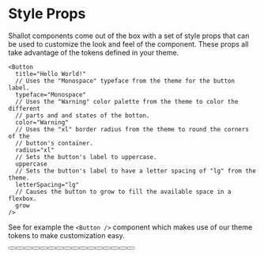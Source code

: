 
<Meta title="Style Props" />

# Style Props

Shallot components come out of the box with a set of style props that can be used to customize the look and feel of the component. These props all take advantage of the tokens defined in your theme.

```tsx
<Button
  title="Hello World!"
  // Uses the "Monospace" typeface from the theme for the button label.
  typeface="Monospace"
  // Uses the "Warning" color palette from the theme to color the different
  // parts and and states of the botton.
  color="Warning"
  // Uses the "xl" border radius from the theme to round the corners of the
  // button's container.
  radius="xl"
  // Sets the button's label to uppercase.
  uppercase
  // Sets the button's label to have a letter spacing of "lg" from the theme.
  letterSpacing="lg"
  // Causes the button to grow to fill the available space in a flexbox.
  grow
/>
```

See for example the `<Button />` component which makes use of our theme tokens to make customization easy.

<Canvas withSource="open">
  <ShallotProvider>
    <Row>
      <Button title="Hello World!" color="Primary" grow unitsAround={1 / 2} />
      <Button title="Hello World!" color="Success" grow unitsAround={1 / 2} />
      <Button title="Hello World!" color="Warning" grow unitsAround={1 / 2} />
      <Button title="Hello World!" color="Danger" grow unitsAround={1 / 2} />
    </Row>
    <Row>
      <Button
        title="Hello World!"
        typeface="Body"
        color="Primary"
        radius="xl"
        uppercase
        letterSpacing="lg"
        grow
        unitsAround={1 / 2}
      />
      <Button
        title="Hello World!"
        typeface="Body"
        color="Success"
        radius="xl"
        uppercase
        letterSpacing="lg"
        grow
        unitsAround={1 / 2}
      />
      <Button
        title="Hello World!"
        typeface="Body"
        color="Warning"
        radius="xl"
        uppercase
        letterSpacing="lg"
        grow
        unitsAround={1 / 2}
      />
      <Button
        title="Hello World!"
        typeface="Body"
        color="Danger"
        radius="xl"
        uppercase
        letterSpacing="lg"
        grow
        unitsAround={1 / 2}
      />
    </Row>
    <Row>
      <Button
        title="Hello World!"
        typeface="Body"
        color="Primary"
        radius="pill"
        grow
        unitsAround={1 / 2}
      />
      <Button
        title="Hello World!"
        typeface="Body"
        color="Success"
        radius="pill"
        grow
        unitsAround={1 / 2}
      />
      <Button
        title="Hello World!"
        typeface="Body"
        color="Warning"
        radius="pill"
        grow
        unitsAround={1 / 2}
      />
      <Button
        title="Hello World!"
        typeface="Body"
        color="Danger"
        radius="pill"
        grow
        unitsAround={1 / 2}
      />
    </Row>
    <Row>
      <Button
        title="Hello World!"
        typeface="Body"
        color="Primary"
        radius="pill"
        outline
        grow
        unitsAround={1 / 2}
      />
      <Button
        title="Hello World!"
        typeface="Body"
        color="Success"
        radius="pill"
        outline
        grow
        unitsAround={1 / 2}
      />
      <Button
        title="Hello World!"
        typeface="Body"
        color="Warning"
        radius="pill"
        outline
        grow
        unitsAround={1 / 2}
      />
      <Button
        title="Hello World!"
        typeface="Body"
        color="Danger"
        radius="pill"
        outline
        grow
        unitsAround={1 / 2}
      />
    </Row>
  </ShallotProvider>
</Canvas>
